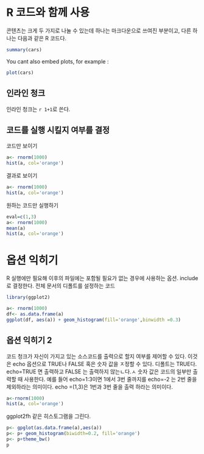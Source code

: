 R 코드와 함께 사용
========================

콘텐츠는 크게 두 가지로 나눌 수 있는데 하나는 마크다운으로 쓰여진 부분이고,
다른 하나는 다음과 같은 R 코드다.

```r
summary(cars)
```

You cant also embed plots, for example :

```r
plot(cars)
```


인라인 청크
-----------
인라인 청크는 `r 1+1`로 쓴다.


코드를 실행 시킬지 여부를 결정
-----------------------------

코드만 보이기
```r

a<- rnorm(1000)
hist(a, col='orange')
```

결과로 보이기

```r

a<- rnorm(1000)
hist(a, col='orange')
```

원하는 코드만 실행하기
```r
eval=c(1,3)
a<- rnorm(1000)
mean(a)
hist(a, col='orange')
```

옵션 익히기
========

R 실행에만 필요해 이후의 파일에는 포함될 필요가  없는 경우에 사용하는 옵션. 
include 로 결정한다. 전체 문서의 디폴트를 설정하는 코드

```r
library(ggplot2)
```

```r
a<- rnorm(1000)
df<- as.data.frame(a)
ggplot(df, aes(a)) + geom_histogram(fill='orange',binwidth =0.3)

```

옵션 익히기 2
-----------------

코드 청크가 자신이 가지고 있는 소스코드를 출력으로 할지 여부를 제어할 수 있다. 
이것은 echo 옵션으로 TRUE나 FALSE 혹은 숫자 값을 ㅈ정할 수 있다. 
디폴트는 TRUE다. echo=TRUE 면 출력하고 FALSE 는 출력하지 않는ㄴ다.ㅅ
숫자 값은 코드의 일부만 출력할 때 사용한다. 예를 들어 echo=1:3이면 1에서 3번 줄까지를 echo=-2 는 2번 줄을 제외하라는 의미이다. echo =(1,3)은 1번과 3번 줄을 출력 하라는 의미이다.

```r
a<-rnorm(1000)
hist(a, col='orange')
```

ggplot2fh 같은 히스토그램을 그린다.
```r
p<- gpglot(as.data.frame(a),aes(a))
p<- p+ geom_histogram(biwidth=0.2, fill='orange')
p<- p+theme_bw()
p
```


